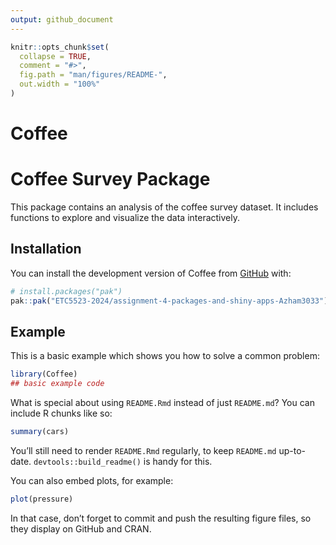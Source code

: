 ```yaml
---
output: github_document
---
```


<!-- README.md is generated from README.Rmd. Please edit that file -->

```r
knitr::opts_chunk$set(
  collapse = TRUE,
  comment = "#>",
  fig.path = "man/figures/README-",
  out.width = "100%"
)
```

# Coffee

<!-- badges: start -->
<!-- badges: end -->

# Coffee Survey Package
This package contains an analysis of the coffee survey dataset. It includes functions to explore and visualize the data interactively.

## Installation

You can install the development version of Coffee from [GitHub](https://github.com/) with:

``` r
# install.packages("pak")
pak::pak("ETC5523-2024/assignment-4-packages-and-shiny-apps-Azham3033")
```

## Example

This is a basic example which shows you how to solve a common problem:

```r
library(Coffee)
## basic example code
```

What is special about using `README.Rmd` instead of just `README.md`? You can include R chunks like so:

```r
summary(cars)
```

You'll still need to render `README.Rmd` regularly, to keep `README.md` up-to-date. `devtools::build_readme()` is handy for this.

You can also embed plots, for example:

```r
plot(pressure)
```

In that case, don't forget to commit and push the resulting figure files, so they display on GitHub and CRAN.
